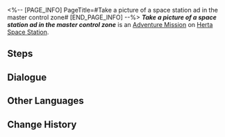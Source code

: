 <%-- [PAGE_INFO]
PageTitle=#Take a picture of a space station ad in the master control zone#
[END_PAGE_INFO] --%>
{{Stub|Dialogue.}}
{{Mission Infobox
|id            = 8000138
|title         = 
|image         = <!--Mission Take a picture of a space station ad in the master control zone.png-->
|type          = Adventure
|event_name    = 
|chapter       = 
|requirements  = [[Companion Mission]] ''[[Punklorde Mentality]]'' completed
|summary       = <!--official mission summary from Fate's Atlas-->
|characters    = Trailblazer
|startLocation = [[Herta Space Station]] - [[Master Control Zone]]
|world         = Herta Space Station
|area          = Master Control Zone
|prev          = 
|next          = 
|rewards       = 
}}
'''''Take a picture of a space station ad in the master control zone''''' is an [[Adventure Mission]] on [[Herta Space Station]].

==Steps==


<!--
==Gameplay Notes==

--><!--
==Trial Character==

-->
==Dialogue==
{{Stub Dialogue}}

{{Dialogue End}}

==Other Languages==
{{Other Languages
|en   = Take a picture of a space station ad in the master control zone
|zhs  = 在主控舱段拍摄「空间站广告」的照片
|zht  = 在主控艙段拍攝「太空站廣告」的照片
|ja   = 主制御部分で「ステーション広告」の写真を撮る
|ko   = 메인 컨트롤 캐빈에서 「우주정거장 광고」 사진 촬영
|es   = Haz una foto de un anuncio de la Estación Espacial en la zona de mando principal
|fr   = Prendre une annonce publicitaire de la station spatiale en photo dans la Zone de contrôle principale
|ru   = Сделайте снимки объявления на космической станции в Главной контрольной зоне
|th   = ถ่ายภาพ "โฆษณาในสถานีอวกาศ" ที่ Master Control Zone
|vi   = Chụp ảnh "quảng cáo Trạm Không Gian" tại Khoang Điều Khiển Chính
|de   = Nimm in der Hauptkontrollzone ein Bild von einer Raumstation-Werbeanzeige auf.
|id   = Ambil foto "iklan Stasiun Luar Angkasa" di Master Control Zone
|pt   = Tire uma foto de um anúncio da Estação Espacial na Zona de Controle Principal
}}

==Change History==
{{Change History|1.1}}
